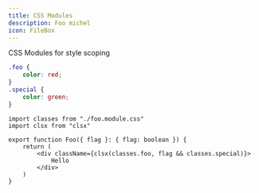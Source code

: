 ```yaml
---
title: CSS Modules
description: Foo michel
icon: FileBox
---
```


CSS Modules for style scoping

```css title="foo.module.css"
.foo {
	color: red;
}
.special {
	color: green;
}
```

```tsx title="foo.tsx"
import classes from "./foo.module.css"
import clsx from "clsx"

export function Foo({ flag }: { flag: boolean }) {
	return (
		<div className={clsx(classes.foo, flag && classes.special)}>
			Hello
		</div>
	)
}
```
